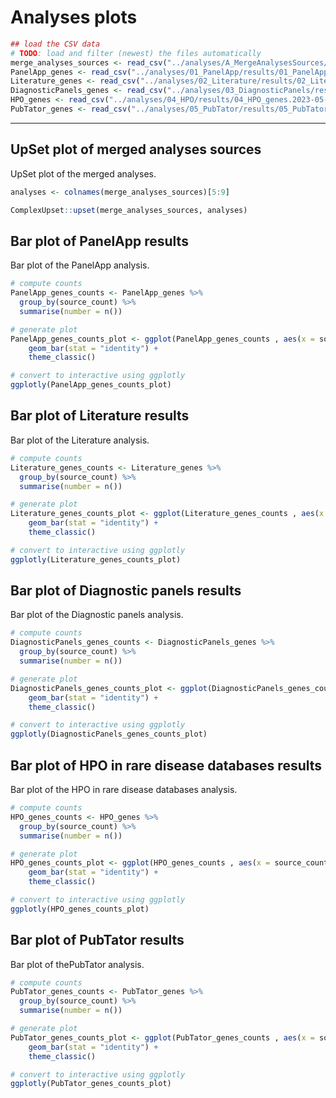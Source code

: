 # Analyses plots {#analyses-plots}

```r
## load the CSV data
# TODO: load and filter (newest) the files automatically 
merge_analyses_sources <- read_csv("../analyses/A_MergeAnalysesSources/results/A_MergeAnalysesSources.2023-05-18.csv.gz")
PanelApp_genes <- read_csv("../analyses/01_PanelApp/results/01_PanelApp_genes.2023-05-18.csv.gz")
Literature_genes <- read_csv("../analyses/02_Literature/results/02_Literature_genes.2023-05-18.csv.gz")
DiagnosticPanels_genes <- read_csv("../analyses/03_DiagnosticPanels/results/03_DiagnosticPanels_genes.2023-05-18.csv.gz")
HPO_genes <- read_csv("../analyses/04_HPO/results/04_HPO_genes.2023-05-18.csv.gz")
PubTator_genes <- read_csv("../analyses/05_PubTator/results/05_PubTator_genes.2023-05-18.csv.gz")
```
---


## UpSet plot of merged analyses sources

UpSet plot of the merged analyses.

```r
analyses <- colnames(merge_analyses_sources)[5:9]

ComplexUpset::upset(merge_analyses_sources, analyses)
```


## Bar plot of PanelApp results

Bar plot of the PanelApp analysis.

```r
# compute counts
PanelApp_genes_counts <- PanelApp_genes %>%
  group_by(source_count) %>%
  summarise(number = n())

# generate plot
PanelApp_genes_counts_plot <- ggplot(PanelApp_genes_counts , aes(x = source_count, y = number)) + 
    geom_bar(stat = "identity") +
    theme_classic()

# convert to interactive using ggplotly
ggplotly(PanelApp_genes_counts_plot)
```


## Bar plot of Literature results

Bar plot of the Literature analysis.

```r
# compute counts
Literature_genes_counts <- Literature_genes %>%
  group_by(source_count) %>%
  summarise(number = n())

# generate plot
Literature_genes_counts_plot <- ggplot(Literature_genes_counts , aes(x = source_count, y = number)) + 
    geom_bar(stat = "identity") +
    theme_classic()

# convert to interactive using ggplotly
ggplotly(Literature_genes_counts_plot)
```


## Bar plot of Diagnostic panels results

Bar plot of the Diagnostic panels analysis.

```r
# compute counts
DiagnosticPanels_genes_counts <- DiagnosticPanels_genes %>%
  group_by(source_count) %>%
  summarise(number = n())

# generate plot
DiagnosticPanels_genes_counts_plot <- ggplot(DiagnosticPanels_genes_counts , aes(x = source_count, y = number)) + 
    geom_bar(stat = "identity") +
    theme_classic()

# convert to interactive using ggplotly
ggplotly(DiagnosticPanels_genes_counts_plot)
```


## Bar plot of HPO in rare disease databases results

Bar plot of the HPO in rare disease databases analysis.

```r
# compute counts
HPO_genes_counts <- HPO_genes %>%
  group_by(source_count) %>%
  summarise(number = n())

# generate plot
HPO_genes_counts_plot <- ggplot(HPO_genes_counts , aes(x = source_count, y = number)) + 
    geom_bar(stat = "identity") +
    theme_classic()

# convert to interactive using ggplotly
ggplotly(HPO_genes_counts_plot)
```


## Bar plot of PubTator results

Bar plot of thePubTator analysis.

```r
# compute counts
PubTator_genes_counts <- PubTator_genes %>%
  group_by(source_count) %>%
  summarise(number = n())

# generate plot
PubTator_genes_counts_plot <- ggplot(PubTator_genes_counts , aes(x = source_count, y = number)) + 
    geom_bar(stat = "identity") +
    theme_classic()

# convert to interactive using ggplotly
ggplotly(PubTator_genes_counts_plot)
```